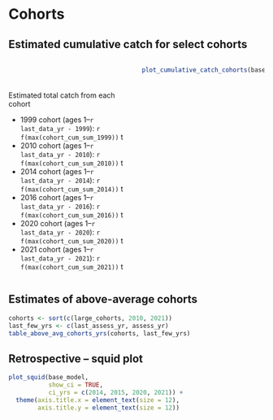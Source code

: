 # Cohorts

## Estimated cumulative catch for select cohorts
:::::: {.columns}
::: {.column width="50%"}
\
\

Estimated total catch from each cohort

* 1999 cohort (ages 1--`r last_data_yr - 1999`): `r f(max(cohort_cum_sum_1999))` t
* 2010 cohort (ages 1--`r last_data_yr - 2010`): `r f(max(cohort_cum_sum_2010))` t
* 2014 cohort (ages 1--`r last_data_yr - 2014`): `r f(max(cohort_cum_sum_2014))` t
* 2016 cohort (ages 1--`r last_data_yr - 2016`): `r f(max(cohort_cum_sum_2016))` t
* 2020 cohort (ages 1--`r last_data_yr - 2020`): `r f(max(cohort_cum_sum_2020))` t
* 2021 cohort (ages 1--`r last_data_yr - 2021`): `r f(max(cohort_cum_sum_2021))` t
:::

::: {.column width="50%"}
```r

plot_cumulative_catch_cohorts(base_model)
```

:::
::::::

## Estimates of above-average cohorts

```r

cohorts <- sort(c(large_cohorts, 2010, 2021))
last_few_yrs <- c(last_assess_yr, assess_yr)
table_above_avg_cohorts_yrs(cohorts, last_few_yrs)
```

## Retrospective -- squid plot
```r

plot_squid(base_model,
           show_ci = TRUE,
           ci_yrs = c(2014, 2015, 2020, 2021)) +
  theme(axis.title.x = element_text(size = 12),
        axis.title.y = element_text(size = 12))
```

